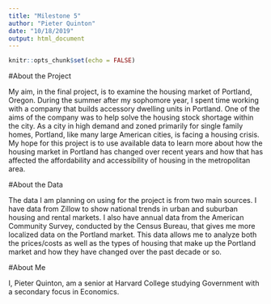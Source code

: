 ```yaml
---
title: "Milestone 5"
author: "Pieter Quinton"
date: "10/18/2019"
output: html_document
---
```


```r
knitr::opts_chunk$set(echo = FALSE)
```

#About the Project  

My aim, in the final project, is to examine the housing market of Portland, Oregon. During the summer after my sophomore year, I spent time working with a company that builds accessory dwelling units in Portland. One of the aims of the company was to help solve the housing stock shortage within the city. As a city in high demand and zoned primarily for single family homes, Portland, like many large American cities, is facing a housing crisis. My hope for this project is to use available data to learn more about how the housing market in Portland has changed over recent years and how that has affected the affordability and accessibility of housing in the metropolitan area.

#About the Data  

The data I am planning on using for the project is from two main sources. I have data from Zillow to show national trends in urban and suburban housing and rental markets. I also have annual data from the American Community Survey, conducted by the Census Bureau, that gives me more localized data on the Portland market. This data allows me to analyze both the prices/costs as well as the types of housing that make up the Portland market and how they have changed over the past decade or so. 


#About Me

I, Pieter Quinton, am a senior at Harvard College studying Government with a secondary focus in Economics. 
